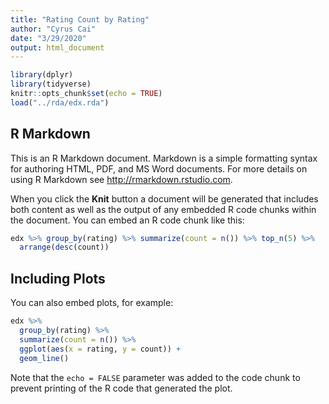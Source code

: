 ```yaml
---
title: "Rating Count by Rating"
author: "Cyrus Cai"
date: "3/29/2020"
output: html_document
---
```


```r
library(dplyr)
library(tidyverse)
knitr::opts_chunk$set(echo = TRUE)
load("../rda/edx.rda")
```

## R Markdown

This is an R Markdown document. Markdown is a simple formatting syntax for authoring HTML, PDF, and MS Word documents. For more details on using R Markdown see <http://rmarkdown.rstudio.com>.

When you click the **Knit** button a document will be generated that includes both content as well as the output of any embedded R code chunks within the document. You can embed an R code chunk like this:

```r
edx %>% group_by(rating) %>% summarize(count = n()) %>% top_n(5) %>%
  arrange(desc(count))
```

## Including Plots

You can also embed plots, for example:

```r

edx %>%
  group_by(rating) %>%
  summarize(count = n()) %>%
  ggplot(aes(x = rating, y = count)) +
  geom_line()
```

Note that the `echo = FALSE` parameter was added to the code chunk to prevent printing of the R code that generated the plot.
